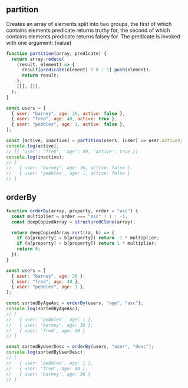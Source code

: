 
## partition

Creates an array of elements split into two groups, the first of which contains
elements predicate returns truthy for, the second of which contains elements
predicate returns falsey for. The predicate is invoked with one argument: (value)

```js
function partition(array, predicate) {
  return array.reduce(
    (result, element) => {
      result[predicate(element) ? 0 : 1].push(element);
      return result;
    },
    [[], []],
  );
}

const users = [
  { user: "barney", age: 36, active: false },
  { user: "fred", age: 40, active: true },
  { user: "pebbles", age: 1, active: false },
];

const [active, inactive] = partition(users, (user) => user.active);
console.log(active);
// [{ 'user': 'fred', 'age': 40, 'active': true }]
console.log(inactive);
// [
//   { user: 'barney', age: 36, active: false },
//   { user: 'pebbles', age: 1, active: false }
// ]
```

## orderBy

```js
function orderBy(array, property, order = "asc") {
  const multiplier = order === "asc" ? 1 : -1;
  const deepCopiedArray = structuredClone(array);

  return deepCopiedArray.sort((a, b) => {
    if (a[property] < b[property]) return -1 * multiplier;
    if (a[property] > b[property]) return 1 * multiplier;
    return 0;
  });
}

const users = [
  { user: "barney", age: 36 },
  { user: "fred", age: 40 },
  { user: "pebbles", age: 1 },
];

const sortedByAgeAsc = orderBy(users, "age", "asc");
console.log(sortedByAgeAsc);
// [
//   { user: 'pebbles', age: 1 },
//   { user: 'barney', age: 36 },
//   { user: 'fred', age: 40 }
// ]

const sortedByUserDesc = orderBy(users, "user", "desc");
console.log(sortedByUserDesc);
// [
//   { user: 'pebbles', age: 1 },
//   { user: 'fred', age: 40 },
//   { user: 'barney', age: 36 }
// ]
```
